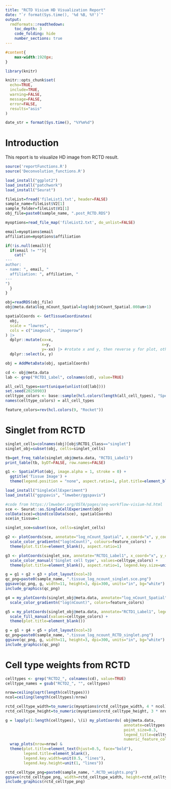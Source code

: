 ```yaml
---
title: "RCTD Visium HD Visualization Report"
date: "`r format(Sys.time(), '%d %B, %Y')`"
output: 
  rmdformats::readthedown:
    toc_depth: 3
    code_folding: hide
    number_sections: true
---
```


```css
#content{
    max-width:1920px;
}
```

```r
library(knitr)

knitr::opts_chunk$set(
  echo=TRUE, 
  include=TRUE, 
  warning=FALSE, 
  message=FALSE, 
  error=FALSE,
  results="asis"
)

date_str = format(Sys.time(), "%Y%m%d")
```

# Introduction

This report is to visualize HD image from RCTD result.

```r
source('reportFunctions.R')
source('Deconvolution_functions.R')

load_install("ggplot2")
load_install("patchwork")
load_install("Seurat")

fileList=fread('fileList1.txt', header=FALSE)
sample_name=fileList$V2[1]
sample_folder=fileList$V1[1]
obj_file=paste0(sample_name, ".post_RCTD.RDS")

myoptions=read_file_map('fileList2.txt', do_unlist=FALSE)

email=myoptions$email
affiliation=myoptions$affiliation

if(!is.null(email)){
  if(email != ""){
    cat("
---
author: 
- name: ", email, "
  affiliation: ", affiliation, "
---
")
  }
}

```

```r
obj=readRDS(obj_file)
obj@meta.data$log_nCount_Spatial=log(obj$nCount_Spatial.008um+1)

spatialCoords <- GetTissueCoordinates(
  obj,
  scale = "lowres",
  cols = c("imagecol", "imagerow")
) |>
  dplyr::mutate(xx=x,
                x=y,
                y=-xx) |> #rotate x and y, then reverse y for plot, otherwise, the tissue image will not match with plot
  dplyr::select(x, y)

obj = AddMetaData(obj, spatialCoords)

cd <- obj@meta.data
lab <- grep("RCTD1_Label", colnames(cd), value=TRUE)

all_cell_types=sort(unique(unlist(cd[lab])))
set.seed(20250903)
celltype_colors <- base::sample(hcl.colors(length(all_cell_types), "Spectral"))
names(celltype_colors) = all_cell_types

feature_colors=rev(hcl.colors(9, "Rocket"))
```

# Singlet from RCTD

```r
singlet_cells=colnames(obj)[obj$RCTD1_Class=="singlet"]
singlet_obj=subset(obj, cells=singlet_cells)

tb=get_freq_table(singlet_obj@meta.data, "RCTD1_Label1")
print_table(tb, byDT=FALSE, row.names=FALSE)
```

```r
g1 <- SpatialPlot(obj, image.alpha = 1, stroke = 0) + 
  ggtitle('Tissue Image') +
  theme(legend.position = "none", aspect.ratio=1, plot.title=element_blank())
```

```r
load_install("SingleCellExperiment")
load_install("ggspavis", "lmweber/ggspavis")

#code from https://lmweber.org/OSTA/pages/seq-workflow-visium-hd.html
sce <- Seurat::as.SingleCellExperiment(obj)
colData(sce)=cbind(colData(sce), spatialCoords)
sce$in_tissue=1

singlet_sce=subset(sce, cells=singlet_cells)

g2 <- plotCoords(sce, annotate="log_nCount_Spatial", x_coord="x", y_coord="y", point_size=0.2, point_shape = 15) + 
  scale_color_gradientn("log(nCount)", colours=feature_colors) +
  theme(plot.title=element_blank(), aspect.ratio=1)

g3 <- plotCoords(singlet_sce, annotate="RCTD1_Label1", x_coord="x", y_coord="y", point_size=0.2, point_shape = 15) + 
  scale_color_manual('Singlet cell type', values=celltype_colors) +
  theme(plot.title=element_blank(), aspect.ratio=1, legend.key.size=unit(0, "lines"))

g = g1 + g2 + g3 + plot_layout(ncol=3)
qc_png=paste0(sample_name, ".tissue_log_ncount_singlet.sce.png")
ggsave(qc_png, g, width=11, height=3, dpi=300, units="in", bg="white")
include_graphics(qc_png)
```

```r
g4 = my_plotCoords(singlet_obj@meta.data, annotate="log_nCount_Spatial") +
  scale_color_gradientn("log(nCount)", colors=feature_colors)

g5 = my_plotCoords(singlet_obj@meta.data, annotate="RCTD1_Label1", legend_title="Singlet cell type") +
  scale_fill_manual(values=celltype_colors) +
  theme(plot.title=element_blank())

g = g1 + g4 + g5 + plot_layout(ncol=3)
qc_png=paste0(sample_name, ".tissue_log_ncount_RCTD_singlet.png")
ggsave(qc_png, g, width=11, height=3, dpi=300, units="in", bg="white")
include_graphics(qc_png)
```

# Cell type weights from RCTD

```r
celltypes <- grep("RCTD2_", colnames(cd), value=TRUE)
celltype_names = gsub("RCTD2_", "", celltypes)

nrow=ceiling(sqrt(length(celltypes)))
ncol=ceiling(length(celltypes)/nrow)

rctd_celltype_width=to_numeric(myoptions$rctd_celltype_width, 4 * ncol)
rctd_celltype_height=to_numeric(myoptions$rctd_celltype_height, 3 * nrow)

g = lapply(1:length(celltypes), \(i) my_plotCoords( obj@meta.data, 
                                                    annotate=celltypes[i], 
                                                    point_size=0.3, 
                                                    legend_title=celltype_names[i],
                                                    numeric_feature_colors=feature_colors)) |>
  wrap_plots(nrow=nrow) & 
  theme(plot.title=element_text(hjust=0.5, face="bold"), 
        legend.title=element_blank(),
        legend.key.width=unit(0.5, "lines"),
        legend.key.height=unit(1, "lines")) 

rctd_celltype_png=paste0(sample_name, ".RCTD_weights.png")
ggsave(rctd_celltype_png, width=rctd_celltype_width, height=rctd_celltype_height, dpi=300, units="in", bg="white")
include_graphics(rctd_celltype_png)
```
